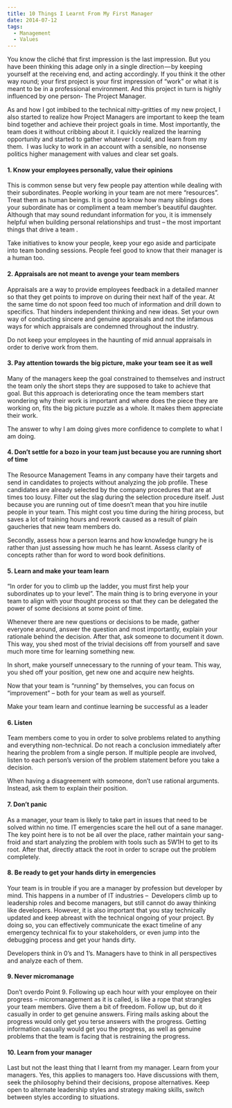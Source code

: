 ```yaml
---
title: 10 Things I Learnt From My First Manager
date: 2014-07-12
tags:
  - Management
  - Values
---
```



You know the cliché that first impression is the last impression. But you have been thinking this adage only in a single direction — by keeping yourself at the receiving end, and acting accordingly. If you think it the other way round; your first project is your first impression of “work” or what it is meant to be in a professional environment. And this project in turn is highly influenced by one person- The Project Manager.

As and how I got imbibed to the technical nitty-gritties of my new project, I also started to realize how Project Managers are important to keep the team bind together and achieve their project goals in time. Most importantly, the team does it without cribbing about it. I quickly realized the learning opportunity and started to gather whatever I could, and learn from my them.  I was lucky to work in an account with a sensible, no nonsense politics higher management with values and clear set goals.


#### 1. Know your employees personally, value their opinions

This is common sense but very few people pay attention while dealing with their subordinates. People working in your team are not mere &#8220;resources&#8221;. Treat them as human beings. It is good to know how many siblings does your subordinate has or compliment a team member&#8217;s beautiful daughter. Although that may sound redundant information for you, it is immensely helpful when building personal relationships and trust &#8211; the most important things that drive a team .

Take initiatives to know your people, keep your ego aside and participate into team bonding sessions. People feel good to know that their manager is a human too.


#### 2. Appraisals are not meant to avenge your team members

Appraisals are a way to provide employees feedback in a detailed manner so that they get points to improve on during their next half of the year. At the same time do not spoon feed too much of information and drill down to specifics. That hinders independent thinking and new ideas. Set your own way of conducting sincere and genuine appraisals and not the infamous ways for which appraisals are condemned throughout the industry.

Do not keep your employees in the haunting of mid annual appraisals in order to derive work from them.


#### 3. Pay attention towards the big picture, make your team see it as well

Many of the managers keep the goal constrained to themselves and instruct the team only the short steps they are supposed to take to achieve that goal. But this approach is deteriorating once the team members start wondering why their work is important and where does the piece they are working on, fits the big picture puzzle as a whole. It makes them appreciate their work.

The answer to why I am doing gives more confidence to complete to what I am doing.


#### 4. Don’t settle for a bozo in your team just because you are running short of time

The Resource Management Teams in any company have their targets and send in candidates to projects without analyzing the job profile. These candidates are already selected by the company procedures that are at times too lousy. Filter out the slag during the selection procedure itself. Just because you are running out of time doesn’t mean that you hire inutile people in your team. This might cost you time during the hiring process, but saves a lot of training hours and rework caused as a result of plain gaucheries that new team members do.

Secondly, assess how a person learns and how knowledge hungry he is rather than just assessing how much he has learnt. Assess clarity of concepts rather than for word to word book definitions.


#### 5. Learn and make your team learn

&#8220;In order for you to climb up the ladder, you must first help your subordinates up to your level&#8221;. The main thing is to bring everyone in your team to align with your thought process so that they can be delegated the power of some decisions at some point of time.

Whenever there are new questions or decisions to be made, gather everyone around, answer the question and most importantly, explain your rationale behind the decision. After that, ask someone to document it down. This way, you shed most of the trivial decisions off from yourself and save much more time for learning something new.

In short, make yourself unnecessary to the running of your team. This way, you shed off your position, get new one and acquire new heights.

Now that your team is &#8220;running&#8221; by themselves, you can focus on &#8220;improvement&#8221; &#8211; both for your team as well as yourself.

Make your team learn and continue learning be successful as a leader


#### 6. Listen

Team members come to you in order to solve problems related to anything and everything non-technical. Do not reach a conclusion immediately after hearing the problem from a single person. If multiple people are involved, listen to each person&#8217;s version of the problem statement before you take a decision.

When having a disagreement with someone, don&#8217;t use rational arguments. Instead, ask them to explain their position.


#### 7. Don’t panic

As a manager, your team is likely to take part in issues that need to be solved within no time. IT emergencies scare the hell out of a sane manager. The key point here is to not be all over the place, rather maintain your sang-froid and start analyzing the problem with tools such as 5W1H to get to its root. After that, directly attack the root in order to scrape out the problem completely.

#### 8. Be ready to get your hands dirty in emergencies

Your team is in trouble if you are a manager by profession but developer by mind. This happens in a number of IT industries &#8211;  Developers climb up to leadership roles and become managers, but still cannot do away thinking like developers. However, it is also important that you stay technically updated and keep abreast with the technical ongoing of your project. By doing so, you can effectively communicate the exact timeline of any emergency technical fix to your stakeholders, or even jump into the debugging process and get your hands dirty.

Developers think in 0&#8217;s and 1&#8217;s. Managers have to think in all perspectives and analyze each of them.

#### 9. Never micromanage

Don&#8217;t overdo Point 9. Following up each hour with your employee on their progress &#8211; micromanagement as it is called, is like a rope that strangles your team members. Give them a bit of freedom. Follow up, but do it casually in order to get genuine answers. Firing mails asking about the progress would only get you terse answers with the progress. Getting information casually would get you the progress, as well as genuine problems that the team is facing that is restraining the progress.


#### 10. Learn from your manager

Last but not the least thing that I learnt from my manager. Learn from your managers. Yes, this applies to managers too. Have discussions with them, seek the philosophy behind their decisions, propose alternatives. Keep open to alternate leadership styles and strategy making skills, switch between styles according to situations.